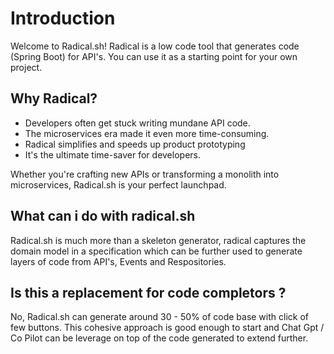 # Introduction
 
Welcome to Radical.sh! Radical is a low code tool that generates code (Spring Boot) for API's. You can use it as a starting point for your own project.

## Why Radical?

* Developers often get stuck writing mundane API code.
* The microservices era made it even more time-consuming.
* Radical simplifies and speeds up product prototyping
* It's the ultimate time-saver for developers.

Whether you're crafting new APIs or transforming a monolith into microservices, Radical.sh is your perfect launchpad.

## What can i do with radical.sh

Radical.sh is much more than a skeleton generator, radical captures the domain model in a specification which can be further used to generate layers of code from API's, Events and Respositories.

## Is this a replacement for code completors ? 

No, Radical.sh can generate around 30 - 50% of code base with click of few buttons. This cohesive approach is good enough to start and Chat Gpt / Co Pilot can be leverage on top of the code generated to extend further.